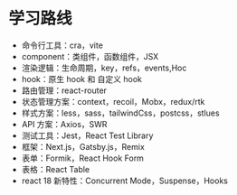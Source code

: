 # 学习路线

* 命令行工具：cra，vite
* component：类组件，函数组件，JSX
* 渲染逻辑：生命周期，key，refs，events,Hoc
* hook：原生 hook 和 自定义 hook
* 路由管理：react-router
* 状态管理方案：context，recoil，Mobx，redux/rtk
* 样式方案：less，sass，tailwindCss，postcss，stlues
* API 方案：Axios，SWR
* 测试工具：Jest，React Test Library
* 框架：Next.js，Gatsby.js，Remix
* 表单：Formik，React Hook Form
* 表格：React Table
* react 18 新特性：Concurrent Mode，Suspense，Hooks

